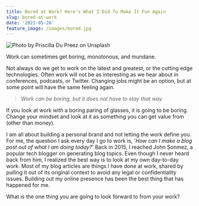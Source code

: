 ```yaml
---
title: Bored at Work? Here's What I Did To Make It Fun Again
slug: bored-at-work
date: '2021-05-28'
feature_image: /images/bored.jpg
---
```

![Photo by Priscilla Du Preez on Unsplash](/images/bored.jpg)

Work can sometimes get boring, monotonous, and mundane.

Not always do we get to work on the latest and greatest, or the cutting edge technologies. Often work will not be as interesting as we hear about in conferences, podcasts, or Twitter. Changing jobs might be an option, but at some point will have the same feeling again.

> _Work can be boring, but it does not have to stay that way_

If you look at work with a boring paring of glasses, it is going to be boring. Change your mindset and look at it as something you can get value from (other than money).

I am all about building a personal brand and not letting the work define you. For me, the question I ask every day I go to work is, '_How can I make a blog post out of what I am doing today?_' Back in 2015, I reached John Sonmez, a popular tech blogger on generating blog topics. Even though I never heard back from him, I realized the best way is to look at my own day-to-day work. Most of my blog articles are things I have done at work, shared by pulling it out of its original context to avoid any legal or confidentiality issues. Building out my online presence has been the best thing that has happened for me.

What is the one thing you are going to look forward to from your work?
